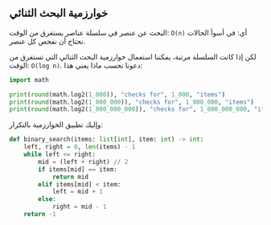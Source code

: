 
## خوارزمية البحث الثنائي

البحث عن عنصر في سلسلة عناصر يستغرق من الوقت: `O(n)` أي: في أسوأ الحالات نحتاج أن نفحص كل عنصر.

لكن إذا كانت السلسلة مرتبة، يمكننا استعمال خوارزمية البحث الثنائي التي تستغرق من الوقت: `O(log n)`. دعونا نحسب ماذا يعني هذا:

```python
import math

print(round(math.log2(1_000)), "checks for", 1_000, "items")
print(round(math.log2(1_000_000)), "checks for", 1_000_000, "items")
print(round(math.log2(1_000_000_000)), "checks for", 1_000_000_000, "items")
```

وإليك تطبيق الخوارزمية بالتكرار:

```python
def binary_search(items: list[int], item: int) -> int:
    left, right = 0, len(items) - 1
    while left <= right:
        mid = (left + right) // 2
        if items[mid] == item:
            return mid
        elif items[mid] < item:
            left = mid + 1
        else:
            right = mid - 1
    return -1
```
